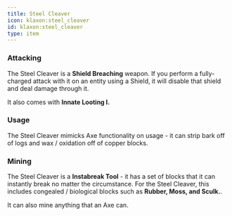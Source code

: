 ```yaml
---
title: Steel Cleaver
icon: klaxon:steel_cleaver
id: klaxon:steel_cleaver
type: item
---
```


### **Attacking**

The Steel Cleaver is a **Shield Breaching** weapon. If you perform a fully-charged attack with it on an entity using a Shield, it will disable that shield and deal damage through it.

It also comes with **Innate Looting I.**

### **Usage**

The Steel Cleaver mimicks Axe functionality on usage - it can strip bark off of logs and wax / oxidation off of copper blocks.

### **Mining**

The Steel Cleaver is a **Instabreak Tool** - it has a set of blocks that it can instantly break no matter the circumstance. For the Steel Cleaver, this includes congealed / biological blocks such as **Rubber, Moss, and Sculk.**.

It can also mine anything that an Axe can.